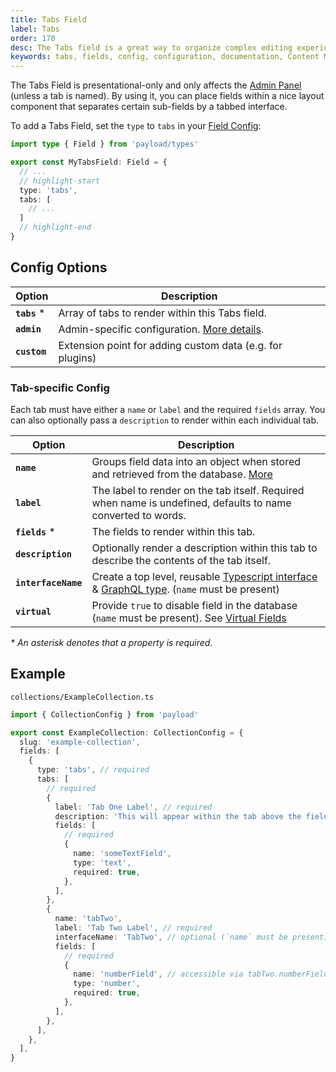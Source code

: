 ```yaml
---
title: Tabs Field
label: Tabs
order: 170
desc: The Tabs field is a great way to organize complex editing experiences into specific tab-based areas.
keywords: tabs, fields, config, configuration, documentation, Content Management System, cms, headless, javascript, node, react, nextjs
---
```


The Tabs Field is presentational-only and only affects the [Admin Panel](../admin/overview) (unless a tab is named). By using it, you can place fields within a nice layout component that separates certain sub-fields by a tabbed interface.

<LightDarkImage
  srcLight="https://payloadcms.com/images/docs/fields/tabs.png"
  srcDark="https://payloadcms.com/images/docs/fields/tabs-dark.png"
  alt="Shows a tabs field used to separate Hero and Page layout in the Payload Admin Panel"
  caption="Tabs field type used to separate Hero fields from Page Layout"
/>

To add a Tabs Field, set the `type` to `tabs` in your [Field Config](./overview):

```ts
import type { Field } from 'payload/types'

export const MyTabsField: Field = {
  // ...
  // highlight-start
  type: 'tabs',
  tabs: [
    // ...
  ]
  // highlight-end
}
```

## Config Options

| Option        | Description                                                                                                              |
| ------------- | ------------------------------------------------------------------------------------------------------------------------ |
| **`tabs`** \* | Array of tabs to render within this Tabs field.                                                                          |
| **`admin`**   | Admin-specific configuration. [More details](../admin/fields#admin-options). |
| **`custom`**  | Extension point for adding custom data (e.g. for plugins)                                                                |

### Tab-specific Config

Each tab must have either a `name` or `label` and the required `fields` array. You can also optionally pass a `description` to render within each individual tab.

| Option              | Description                                                                                                                                                                                                  |
| ------------------- | ------------------------------------------------------------------------------------------------------------------------------------------------------------------------------------------------------------ |
| **`name`**          | Groups field data into an object when stored and retrieved from the database. [More](/docs/fields/overview#field-names)                                                                                      |
| **`label`**         | The label to render on the tab itself. Required when name is undefined, defaults to name converted to words.                                                                                                 |
| **`fields`** \*     | The fields to render within this tab.                                                                                                                                                                        |
| **`description`**   | Optionally render a description within this tab to describe the contents of the tab itself.                                                                                                                  |
| **`interfaceName`** | Create a top level, reusable [Typescript interface](/docs/typescript/generating-types#custom-field-interfaces) & [GraphQL type](/docs/graphql/graphql-schema#custom-field-schemas). (`name` must be present) |
| **`virtual`**       | Provide `true` to disable field in the database (`name` must be present). See [Virtual Fields](https://payloadcms.com/blog/learn-how-virtual-fields-can-help-solve-common-cms-challenges)                    |

_\* An asterisk denotes that a property is required._

## Example

`collections/ExampleCollection.ts`

```ts
import { CollectionConfig } from 'payload'

export const ExampleCollection: CollectionConfig = {
  slug: 'example-collection',
  fields: [
    {
      type: 'tabs', // required
      tabs: [
        // required
        {
          label: 'Tab One Label', // required
          description: 'This will appear within the tab above the fields.',
          fields: [
            // required
            {
              name: 'someTextField',
              type: 'text',
              required: true,
            },
          ],
        },
        {
          name: 'tabTwo',
          label: 'Tab Two Label', // required
          interfaceName: 'TabTwo', // optional (`name` must be present)
          fields: [
            // required
            {
              name: 'numberField', // accessible via tabTwo.numberField
              type: 'number',
              required: true,
            },
          ],
        },
      ],
    },
  ],
}
```
